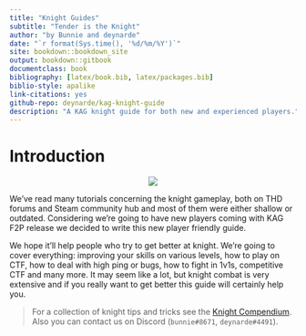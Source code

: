 ```yaml
--- 
title: "Knight Guides"
subtitle: "Tender is the Knight"
author: "by Bunnie and deynarde"
date: "`r format(Sys.time(), '%d/%m/%Y')`"
site: bookdown::bookdown_site
output: bookdown::gitbook
documentclass: book
bibliography: [latex/book.bib, latex/packages.bib]
biblio-style: apalike
link-citations: yes
github-repo: deynarde/kag-knight-guide
description: "A KAG knight guide for both new and experienced players."
---
```


# Introduction {-}

<p align="center">
  <img src="imgs/logo.png">
</p>

We’ve read many tutorials concerning the knight gameplay, both on THD forums and Steam community hub and most of them were either shallow or outdated. Considering we’re going to have new players coming with KAG F2P release we decided to write this new player friendly guide.

We hope it'll help people who try to get better at knight. We’re going to cover everything: improving your skills on various levels, how to play on CTF, how to deal with high ping or bugs, how to fight in 1v1s, competitive CTF and many more. It may seem like a lot, but knight combat is very extensive and if you really want to get better this guide will certainly help you.

> For a collection of knight tips and tricks see the [Knight Compendium](https://deynarde.github.io/kag-knight-compendium/). Also you can contact us on Discord (`bunnie#8671`, `deynarde#4491`).
